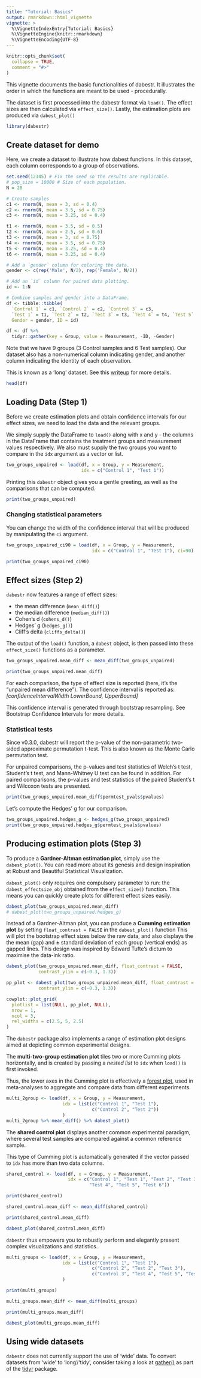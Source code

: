 ```yaml
---
title: "Tutorial: Basics"
output: rmarkdown::html_vignette
vignette: >
  %\VignetteIndexEntry{Tutorial: Basics}
  %\VignetteEngine{knitr::rmarkdown}
  %\VignetteEncoding{UTF-8}
---
```


```r
knitr::opts_chunk$set(
  collapse = TRUE,
  comment = "#>"
)
```

This vignette documents the basic functionalities of dabestr. It illustrates the 
order in which the functions are meant to be used - procedurally. 

The dataset is first processed into the dabestr format via `load()`. The effect sizes are then 
calculated via `effect_size()`. Lastly, the estimation plots are produced via
`dabest_plot()`

```r
library(dabestr)
```

## Create dataset for demo
Here, we create a dataset to illustrate how dabest functions. In this dataset, 
each column corresponds to a group of observations.
```r
set.seed(12345) # Fix the seed so the results are replicable.
# pop_size = 10000 # Size of each population.
N = 20

# Create samples
c1 <- rnorm(N, mean = 3, sd = 0.4)
c2 <- rnorm(N, mean = 3.5, sd = 0.75)
c3 <- rnorm(N, mean = 3.25, sd = 0.4)

t1 <- rnorm(N, mean = 3.5, sd = 0.5)
t2 <- rnorm(N, mean = 2.5, sd = 0.6)
t3 <- rnorm(N, mean = 3, sd = 0.75)
t4 <- rnorm(N, mean = 3.5, sd = 0.75)
t5 <- rnorm(N, mean = 3.25, sd = 0.4)
t6 <- rnorm(N, mean = 3.25, sd = 0.4)

# Add a `gender` column for coloring the data.
gender <- c(rep('Male', N/2), rep('Female', N/2))

# Add an `id` column for paired data plotting.
id <- 1:N

# Combine samples and gender into a DataFrame.
df <- tibble::tibble(
  `Control 1` = c1, `Control 2` = c2, `Control 3` = c3,
  `Test 1` = t1, `Test 2` = t2, `Test 3` = t3, `Test 4` = t4, `Test 5` = t5, `Test 6` = t6,
  Gender = gender, ID = id)

df <- df %>%
  tidyr::gather(key = Group, value = Measurement, -ID, -Gender)
```

Note that we have 9 groups (3 Control samples and 6 Test samples). Our dataset also has a non-numerical column indicating gender, and another column indicating the identity of each observation.

This is known as a ‘long’ dataset. See this [writeup](https://simonejdemyr.com/r-tutorials/basics/wide-and-long/) for more details.
```r
head(df)
```

## Loading Data (Step 1)
Before we create estimation plots and obtain confidence intervals for our effect sizes, we need to load the data and the relevant groups.

We simply supply the DataFrame to `load()` along with x and y - the columns in the DataFrame that contains the treatment groups and measurement values respectively. We also must supply the two groups you want to compare in the `idx` argument as a vector or list.
```r
two_groups_unpaired <- load(df, x = Group, y = Measurement,
                            idx = c("Control 1", "Test 1"))
```

Printing this `dabestr` object gives you a gentle greeting, as well as the comparisons that can be computed.
```r
print(two_groups_unpaired)
```

### Changing statistical parameters
You can change the width of the confidence interval that will be produced by manipulating the `ci` argument.
```r
two_groups_unpaired_ci90 = load(df, x = Group, y = Measurement,
                                idx = c("Control 1", "Test 1"), ci=90)
```

```r
print(two_groups_unpaired_ci90)
```

## Effect sizes (Step 2)
`dabestr` now features a range of effect sizes:

- the mean difference (`mean_diff()`)
- the median difference (`median_diff()`)
- Cohen’s d (`cohens_d()`)
- Hedges’ g (`hedges_g()`)
- Cliff’s delta (`cliffs_delta()`)

The output of the `load()` function, a `dabest` object, is then passed into 
these `effect_size()` functions as a parameter.

```r
two_groups_unpaired.mean_diff <- mean_diff(two_groups_unpaired)

print(two_groups_unpaired.mean_diff)
```

For each comparison, the type of effect size is reported (here, it’s the “unpaired mean difference”). The confidence interval is reported as: _[confidenceIntervalWidth LowerBound, UpperBound]_

This confidence interval is generated through bootstrap resampling. See Bootstrap Confidence Intervals for more details.

### Statistical tests
Since v0.3.0, dabestr will report the p-value of the non-parametric two-sided approximate permutation t-test. This is also known as the Monte Carlo permutation test.

For unpaired comparisons, the p-values and test statistics of Welch’s t test, Student’s t test, and Mann-Whitney U test can be found in addition. For paired comparisons, the p-values and test statistics of the paired Student’s t and Wilcoxon tests are presented.

```r
print(two_groups_unpaired.mean_diff$permtest_pvals$pvalues)
```

Let’s compute the Hedges’ g for our comparison.

```r
two_groups_unpaired.hedges_g <- hedges_g(two_groups_unpaired)
print(two_groups_unpaired.hedges_g$permtest_pvals$pvalues)
```

## Producing estimation plots (Step 3)
To produce a **Gardner-Altman estimation plot**, simply use the `dabest_plot()`. You can read more about its genesis and design inspiration at Robust and Beautiful Statistical Visualization. 

`dabest_plot()` only requires one compulsory parameter to run: the `dabest_effectsize_obj` obtained from the `effect_size()` function. This means you can quickly create plots for different effect sizes easily.
```r
dabest_plot(two_groups_unpaired.mean_diff)
# dabest_plot(two_groups_unpaired.hedges_g)
```

Instead of a Gardner-Altman plot, you can produce a **Cumming estimation plot** by setting `float_contrast = FALSE` in the `dabest_plot()` function This will plot the bootstrap effect sizes below the raw data, and also displays the the mean (gap) and ± standard deviation of each group (vertical ends) as gapped lines. This design was inspired by Edward Tufte’s dictum to maximise the data-ink ratio.

```r
dabest_plot(two_groups_unpaired.mean_diff, float_contrast = FALSE,
            contrast_ylim = c(-0.3, 1.3))
```

```r
pp_plot <- dabest_plot(two_groups_unpaired.mean_diff, float_contrast = FALSE,
            contrast_ylim = c(-0.3, 1.3))

cowplot::plot_grid(
  plotlist = list(NULL, pp_plot, NULL),
  nrow = 1,
  ncol = 3,
  rel_widths = c(2.5, 5, 2.5)
)

```

The `dabestr` package also implements a range of estimation plot designs aimed at depicting common experimental designs.

The **multi-two-group estimation plot** tiles two or more Cumming plots horizontally, and is created by passing a _nested list_ to `idx` when `load()` is first invoked.

Thus, the lower axes in the Cumming plot is effectively a [forest plot](https://en.wikipedia.org/wiki/Forest_plot), used in meta-analyses to aggregate and compare data from different experiments.

```r
multi_2group <- load(df, x = Group, y = Measurement,
                     idx = list(c("Control 1", "Test 1"), 
                                c("Control 2", "Test 2"))
                     )
multi_2group %>% mean_diff() %>% dabest_plot()
```

The **shared control plot** displays another common experimental paradigm, where several test samples are compared against a common reference sample.

This type of Cumming plot is automatically generated if the vector passed to `idx` has more than two data columns.
```r
shared_control <- load(df, x = Group, y = Measurement,
                       idx = c("Control 1", "Test 1", "Test 2", "Test 3",
                               "Test 4", "Test 5", "Test 6"))

print(shared_control)
```

```r
shared_control.mean_diff <- mean_diff(shared_control)

print(shared_control.mean_diff)
```

```r
dabest_plot(shared_control.mean_diff)
```

`dabestr` thus empowers you to robustly perform and elegantly present complex visualizations and statistics.
```r
multi_groups <- load(df, x = Group, y = Measurement,
                     idx = list(c("Control 1", "Test 1"), 
                                c("Control 2", "Test 2", "Test 3"),
                                c("Control 3", "Test 4", "Test 5", "Test 6"))
                     )

print(multi_groups)
```

```r
multi_groups.mean_diff <- mean_diff(multi_groups)

print(multi_groups.mean_diff)
```

```r
dabest_plot(multi_groups.mean_diff)
```

## Using wide datasets
`dabestr` does not currently support the use of 'wide' data. To convert datasets from 'wide' to 'long'/'tidy', consider taking a look at [gather()](https://tidyr.tidyverse.org/reference/gather.html) as part of the [tidyr](https://tidyr.tidyverse.org) package.